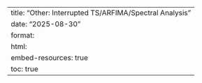 ---
title: "Other: Interrupted TS/ARFIMA/Spectral Analysis"
date: "2025-08-30"
format:
  html:
    embed-resources: true
    toc: true
---
